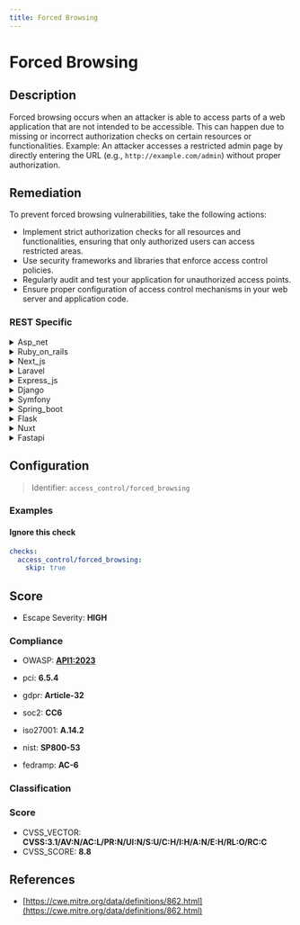 ```yaml
---
title: Forced Browsing
---
```


# Forced Browsing

## Description

Forced browsing occurs when an attacker is able to access parts of a web application that are not intended to be accessible. This can happen due to missing or incorrect authorization checks on certain resources or functionalities.
Example: An attacker accesses a restricted admin page by directly entering the URL (e.g., `http://example.com/admin`) without proper authorization.


## Remediation

To prevent forced browsing vulnerabilities, take the following actions:
- Implement strict authorization checks for all resources and functionalities, ensuring that only authorized users can access restricted areas.
- Use security frameworks and libraries that enforce access control policies.
- Regularly audit and test your application for unauthorized access points.
- Ensure proper configuration of access control mechanisms in your web server and application code.



### REST Specific

<details>
    <summary>Asp_net</summary>

Ensure that all routes in the ASP.NET application are properly protected by implementing and enforcing authorization checks. Use the [Authorize] attribute on controllers and actions to restrict access to authenticated users.

</details>

<details>
    <summary>Ruby_on_rails</summary>

In Ruby on Rails, use before_action callbacks in your controllers to verify that the current user is authorized to access the route. Implement robust authorization frameworks like Pundit or CanCanCan.

</details>

<details>
    <summary>Next_js</summary>

Implement middleware in Next.js to verify user credentials or tokens before processing requests. Ensure consistent application of these checks across all endpoints.

</details>

<details>
    <summary>Laravel</summary>

Use Laravel's built-in middleware to enforce authentication and authorization. Apply the 'auth' middleware to routes that need protection, and use Laravel's gate features for fine-grained access control.

</details>

<details>
    <summary>Express_js</summary>

Protect routes in Express.js using middleware like Passport.js or express-jwt. Ensure that user credentials and permissions are verified before processing requests.

</details>

<details>
    <summary>Django</summary>

Use Django's built-in decorators such as @login_required for function-based views or LoginRequiredMixin for class-based views. Ensure that all routes correctly check user permissions.

</details>

<details>
    <summary>Symfony</summary>

Implement access controls in Symfony using the 'security.yaml' configuration file. Use voters or access decision managers to check user permissions before granting access to sensitive routes.

</details>

<details>
    <summary>Spring_boot</summary>

Use Spring Security to authenticate and authorize requests in Spring Boot applications. Protect controller methods with annotations like @PreAuthorize to enforce role-based access control.

</details>

<details>
    <summary>Flask</summary>

Protect Flask routes by using decorators like @login_required. Ensure user authentication and authorization before allowing access to state-altering operations.

</details>

<details>
    <summary>Nuxt</summary>

Implement middleware in Nuxt.js to verify user credentials before granting access to sensitive data or actions. Regularly review and update route permissions.

</details>

<details>
    <summary>Fastapi</summary>

Secure FastAPI routes by integrating security dependencies such as OAuth2 with JWT tokens. Apply these dependencies to route operations to ensure that only authenticated users can access certain functionalities.

</details>

## Configuration

> Identifier: `access_control/forced_browsing`



### Examples



#### Ignore this check

```yaml
checks:
  access_control/forced_browsing:
    skip: true
```




## Score

- Escape Severity: **<span className="high-severity">HIGH</span>**

### Compliance

- OWASP: **[API1:2023](https://github.com/OWASP/API-Security/blob/master/editions/2023/en/0xa1-broken-object-level-authorization.md)**
- pci: **6.5.4**
- gdpr: **Article-32**
- soc2: **CC6**

- iso27001: **A.14.2**
- nist: **SP800-53**
- fedramp: **AC-6**

### Classification






### Score

- CVSS_VECTOR: **CVSS:3.1/AV:N/AC:L/PR:N/UI:N/S:U/C:H/I:H/A:N/E:H/RL:O/RC:C**
- CVSS_SCORE: **8.8**

## References

- [https://cwe.mitre.org/data/definitions/862.html](https://cwe.mitre.org/data/definitions/862.html)
  